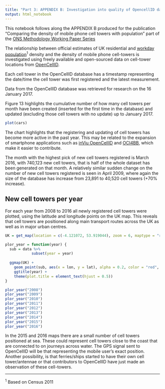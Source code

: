 ```yaml
---
title: "Part 3: APPENDIX B: Investigation into quality of OpencellID data"
output: html_notebook
---
```


This notebook follows along the APPENDIX B produced for the publication "Comparing the density of mobile phone cell towers with population" part of the [ONS Methodology Working Paper Series]()

The relationship between official estimates of UK residential and [workday population](https://www.ons.gov.uk/peoplepopulationandcommunity/populationandmigration/populationestimates/articles/theworkdaypopulationofenglandandwales/2013-10-31#data)<sup>1</sup> density and the density of mobile phone cell-towers is investigated using freely available and open-sourced data on cell-tower locations from [OpenCellID](https://opencellid.org/).

Each cell tower in the OpenCellID database has a timestamp representing the date/time the cell tower was first registered and the latest measurement. 

Data from the OpenCellID database was retrieved for research on the 16 January 2017.

Figure 13 highlights the cumulative number of how many cell towers per month have been created (inserted for the first time in the database) and updated (excluding those cell towers with no update) up to January 2017.


```r
plot(cars)
```

The chart highlights that the registering and updating of cell towers has become more active in the past year. This may be related to the expansion of smartphone applications such as [inViu OpenCellID](http://wiki.opencellid.org/wiki/Data_sources) and [OCI4BB](https://sourceforge.net/projects/oci4bb/), which make it easier to contribute.

The month with the highest pick of new cell towers registered is March 2016, with 740,123 new cell towers, that is half of the whole dataset has been generated on that month. A relatively similar sudden change on the number of new cell towers registered is seen in April 2009, where again the size of the database has increase from 23,891 to 40,520 cell towers (+70% increase).

## New cell towers per year

For each year from 2008 to 2016 all newly registered cell towers were plotted, using the latitude and longitude points on the UK map. This reveals that cell towers are positioned along main transport routes across the UK as well as in major urban centres.



```r
UK = get_map(location = c(-4.121072, 53.919044), zoom = 6, maptype = "roadmap")

plor_year = function(year) {
  sub = data %>% 
            subset(year = year)
  
  ggmap(UK) +
    geom_point(sub, aes(x = lon, y = lat), alpha = 0.2, color = "red", size = .5) +
    ggtitle(year) + 
    theme(plot.title = element_text(hjust = 0.5))
}
```

```r
plor_year("2008")
plor_year("2009")
plor_year("2010")
plor_year("2011")
plor_year("2012")
plor_year("2013")
plor_year("2014")
plor_year("2015")
plor_year("2016")
```

In the 2015 and 2016 maps there are a small number of cell towers positioned at sea. These could represent cell towers close to the coast that are connected to on journeys across water. The GPS signal sent to OpenCellID will be that representing the mobile user’s exact position. Another possibility, is that ferries/ships started to have their own cell tower/antennae or that contributors to OpenCellID have just made an observation of these cell-towers.   

---
<sup>1</sup> Based on Census 2011

